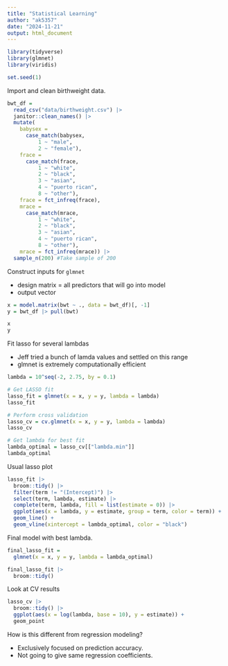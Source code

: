 ```yaml
---
title: "Statistical Learning"
author: "ak5357"
date: "2024-11-21"
output: html_document
---
```


```r
library(tidyverse)
library(glmnet)
library(viridis)

set.seed(1)
```

Import and clean birthweight data.
```r
bwt_df =
  read_csv("data/birthweight.csv") |> 
  janitor::clean_names() |> 
  mutate(
    babysex = 
      case_match(babysex,
          1 ~ "male",
          2 ~ "female"),
    frace = 
      case_match(frace,
          1 ~ "white",
          2 ~ "black",
          3 ~ "asian",
          4 ~ "puerto rican",
          8 ~ "other"),
    frace = fct_infreq(frace),
    mrace = 
      case_match(mrace,
          1 ~ "white",
          2 ~ "black",
          3 ~ "asian",
          4 ~ "puerto rican",
          8 ~ "other"),
    mrace = fct_infreq(mrace)) |> 
  sample_n(200) #Take sample of 200
```


Construct inputs for `glmnet`

* design matrix = all predictors that will go into model
* output vector

```r
x = model.matrix(bwt ~ ., data = bwt_df)[, -1]
y = bwt_df |> pull(bwt)

x
y
```

Fit lasso for several lambdas

* Jeff tried a bunch of lamda values and settled on this range
* glmnet is extremely computationally efficient
```r
lambda = 10^seq(-2, 2.75, by = 0.1)

# Get LASSO fit
lasso_fit = glmnet(x = x, y = y, lambda = lambda)
lasso_fit

# Perform cross validation
lasso_cv = cv.glmnet(x = x, y = y, lambda = lambda)
lasso_cv

# Get lambda for best fit
lambda_optimal = lasso_cv[["lambda.min"]]
lambda_optimal
```

Usual lasso plot
```r
lasso_fit |> 
  broom::tidy() |>
  filter(term != "(Intercept)") |> 
  select(term, lambda, estimate) |> 
  complete(term, lambda, fill = list(estimate = 0)) |>
  ggplot(aes(x = lambda, y = estimate, group = term, color = term)) +
  geom_line() +
  geom_vline(xintercept = lambda_optimal, color = "black")
```

Final model with best lambda.
```r
final_lasso_fit =
  glmnet(x = x, y = y, lambda = lambda_optimal)

final_lasso_fit |> 
  broom::tidy()
```

Look at CV results
```r
lasso_cv |> 
  broom::tidy() |> 
  ggplot(aes(x = log(lambda, base = 10), y = estimate)) +
  geom_point
```

How is this different from regression modeling?

* Exclusively focused on prediction accuracy.
* Not going to give same regression coefficients.
















